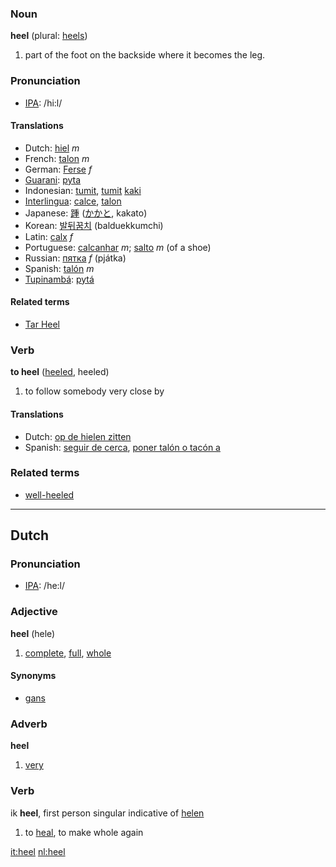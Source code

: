 ===Noun===
'''heel''' (plural: [[heels]])

#part of the foot on the backside where it becomes the leg.

===Pronunciation===
*[[w:IPA|IPA]]: /hi:l/

====Translations====
*Dutch: [[hiel]] ''m''
*French: [[talon]] ''m''
*German: [[Ferse]] ''f''
*[[Guarani]]: [[pyta]]
*Indonesian: [[tumit]], [[tumit]] [[kaki]]
*[[Interlingua]]: [[calce]], [[talon]]
*Japanese: [[踵]] ([[かかと]], kakato)
*Korean: [[발뒤꿈치]] (balduekkumchi)
*Latin: [[calx]] ''f''
*Portuguese: [[calcanhar]] ''m''; [[salto]] ''m'' (of a shoe)
*Russian: [[пятка]] ''f'' (pjátka)
*Spanish: [[talón]] ''m''
*[[Tupinambá]]: [[pytá]]

====Related terms====
*[[Tar Heel]]

===Verb===
'''to heel''' ([[heeled]], heeled)

#to follow somebody very close by

====Translations====
*Dutch: [[op de hielen zitten]]
*Spanish: [[seguir de cerca]], [[poner talón o tacón a]]

===Related terms===
*[[well-heeled]]

----

==Dutch==

===Pronunciation===
*[[w:IPA|IPA]]: /he:l/

===Adjective===
'''heel''' (hele)

#[[complete]], [[full]], [[whole]]

====Synonyms====
*[[gans]]

===Adverb===
'''heel'''

#[[very]]

===Verb===

ik '''heel''', first person singular indicative of [[helen]]

#to [[heal]], to make whole again

[[it:heel]]
[[nl:heel]]
